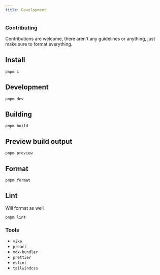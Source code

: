```yaml
---
title: Development
---
```


### Contributing

Contributions are welcome, there aren't any guidelines or anything, just make sure to format everything.

## Install

`pnpm i`

## Development

`pnpm dev`

## Building

`pnpm build`

## Preview build output

`pnpm preview`

## Format

`pnpm format`

## Lint

Will format as well

`pnpm lint`

### Tools

- `vike`
- `preact`
- `mdx-bundler`
- `prettier`
- `eslint`
- `tailwindcss`

